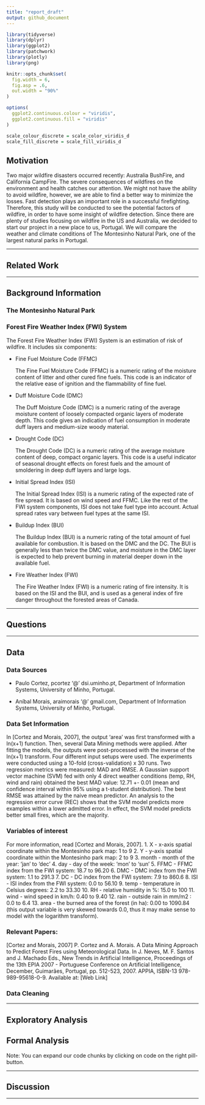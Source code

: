 ```yaml
---
title: "report_draft"
output: github_document
---
```


```r
library(tidyverse)
library(dplyr)
library(ggplot2)
library(patchwork)
library(plotly)
library(png)

knitr::opts_chunk$set(
  fig.width = 6,
  fig.asp = .6,
  out.width = "90%"
)

options(
  ggplot2.continuous.colour = "viridis",
  ggplot2.continuous.fill = "viridis"
)

scale_colour_discrete = scale_color_viridis_d
scale_fill_discrete = scale_fill_viridis_d
```


## Motivation

Two major wildfire disasters occurred recently: Australia BushFire, and California CampFire. The severe consequences of wildfires on the environment and health catches our attention. We might not have the ability to avoid wildfire, however, we are able to find a better way to minimize the losses. Fast detection plays an important role in a successful firefighting. Therefore, this study will be conducted to see the potential factors of wildfire, in order to have some insight of wildfire detection. Since there are plenty of studies focusing on wildfire in the US and Australia, we decided to start our project in a new place to us, Portugal. We will compare the weather and climate conditions of The Montesinho Natural Park, one of the largest natural parks in Portugal.

---

## Related Work


---

## Background Information

### The Montesinho Natural Park



### Forest Fire Weather Index (FWI) System

The Forest Fire Weather Index (FWI) System is an estimation of risk of wildfire. It includes six components:

* Fine Fuel Moisture Code (FFMC)

  The Fine Fuel Moisture Code (FFMC) is a numeric rating of the moisture content of litter and other cured fine fuels. This code is an indicator of the relative ease of ignition and the flammability of fine fuel.

* Duff Moisture Code (DMC)

  The Duff Moisture Code (DMC) is a numeric rating of the average moisture content of loosely compacted organic layers of moderate depth. This code gives an indication of fuel consumption in moderate duff layers and medium-size woody material.

* Drought Code (DC)

  The Drought Code (DC) is a numeric rating of the average moisture content of deep, compact organic layers. This code is a useful indicator of seasonal drought effects on forest fuels and the amount of smoldering in deep duff layers and large logs.

* Initial Spread Index (ISI)

  The Initial Spread Index (ISI) is a numeric rating of the expected rate of fire spread. It is based on wind speed and FFMC. Like the rest of the FWI system components, ISI does not take fuel type into account. Actual spread rates vary between fuel types at the same ISI.

* Buildup Index (BUI)

  The Buildup Index (BUI) is a numeric rating of the total amount of fuel available for combustion. It is based on the DMC and the DC. The BUI is generally less than twice the DMC value, and moisture in the DMC layer is expected to help prevent burning in material deeper down in the available fuel.

* Fire Weather Index (FWI)

  The Fire Weather Index (FWI) is a numeric rating of fire intensity. It is based on the ISI and the BUI, and is used as a general index of fire danger throughout the forested areas of Canada.


---

## Questions


---

## Data

### Data Sources

* Paulo Cortez, pcortez '@' dsi.uminho.pt, Department of Information Systems, University of Minho, Portugal.

* Aníbal Morais, araimorais '@' gmail.com, Department of Information Systems, University of Minho, Portugal.

### Data Set Information

In [Cortez and Morais, 2007], the output 'area' was first transformed with a ln(x+1) function.
Then, several Data Mining methods were applied. After fitting the models, the outputs were
post-processed with the inverse of the ln(x+1) transform. Four different input setups were
used. The experiments were conducted using a 10-fold (cross-validation) x 30 runs. Two
regression metrics were measured: MAD and RMSE. A Gaussian support vector machine (SVM) fed
with only 4 direct weather conditions (temp, RH, wind and rain) obtained the best MAD value:
12.71 +- 0.01 (mean and confidence interval within 95% using a t-student distribution). The
best RMSE was attained by the naive mean predictor. An analysis to the regression error curve
(REC) shows that the SVM model predicts more examples within a lower admitted error. In effect,
the SVM model predicts better small fires, which are the majority.

### Variables of interest

For more information, read [Cortez and Morais, 2007].
1. X - x-axis spatial coordinate within the Montesinho park map: 1 to 9
2. Y - y-axis spatial coordinate within the Montesinho park map: 2 to 9
3. month - month of the year: 'jan' to 'dec'
4. day - day of the week: 'mon' to 'sun'
5. FFMC - FFMC index from the FWI system: 18.7 to 96.20
6. DMC - DMC index from the FWI system: 1.1 to 291.3
7. DC - DC index from the FWI system: 7.9 to 860.6
8. ISI - ISI index from the FWI system: 0.0 to 56.10
9. temp - temperature in Celsius degrees: 2.2 to 33.30
10. RH - relative humidity in %: 15.0 to 100
11. wind - wind speed in km/h: 0.40 to 9.40
12. rain - outside rain in mm/m2 : 0.0 to 6.4
13. area - the burned area of the forest (in ha): 0.00 to 1090.84
(this output variable is very skewed towards 0.0, thus it may make
sense to model with the logarithm transform).

### Relevant Papers:

[Cortez and Morais, 2007] P. Cortez and A. Morais. A Data Mining Approach to Predict Forest Fires using Meteorological Data. In J. Neves, M. F. Santos and J. Machado Eds., New Trends in Artificial Intelligence, Proceedings of the 13th EPIA 2007 - Portuguese Conference on Artificial Intelligence, December, Guimarães, Portugal, pp. 512-523, 2007. APPIA, ISBN-13 978-989-95618-0-9. Available at: [Web Link]

### Data Cleaning

---

## Exploratory Analysis

## Formal Analysis

Note: You can expand our code chunks by clicking on code on the right pill-button.

---

## Discussion




---







